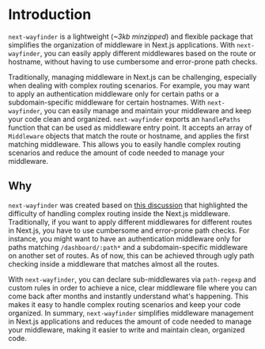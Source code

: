  # Introduction

`next-wayfinder` is a lightweight (_~3kb minzipped_) and flexible package that simplifies the organization of middleware in Next.js applications.
With `next-wayfinder`, you can easily apply different middlewares based on the route or hostname, without having to use cumbersome and error-prone path checks.

Traditionally, managing middleware in Next.js can be challenging, especially when dealing with complex routing scenarios.
For example, you may want to apply an authentication middleware only for certain paths or a subdomain-specific middleware for certain hostnames.
With `next-wayfinder`, you can easily manage and maintain your middleware and keep your code clean and organized.
`next-wayfinder` exports an `handlePaths` function that can be used as middleware entry point.
It accepts an array of `Middleware` objects that match the route or hostname, and applies the first matching middleware.
This allows you to easily handle complex routing scenarios and reduce the amount of code needed to manage your middleware.

## Why 

`next-wayfinder` was created based on [this discussion][discussion-link] that highlighted the difficulty of handling complex routing inside the Next.js middleware.
Traditionally, if you want to apply different middlewares for different routes in Next.js, you have to use cumbersome and error-prone path checks.
For instance, you might want to have an authentication middleware only for paths matching `/dashboard/:path*` and a subdomain-specific middleware on another set of routes.
As of now, this can be achieved through ugly path checking inside a middleware that matches almost all the routes.

With `next-wayfinder`, you can declare sub-middlewares via `path-regexp` and custom rules in order to achieve a nice, clear middleware file where you can come back after months and instantly understand what's happening.
This makes it easy to handle complex routing scenarios and keep your code organized.
In summary, `next-wayfinder` simplifies middleware management in Next.js applications and reduces the amount of code needed to manage your middleware, making it easier to write and maintain clean, organized code.

[discussion-link]: https://github.com/vercel/next.js/discussions/43816#discussioncomment-4348363
